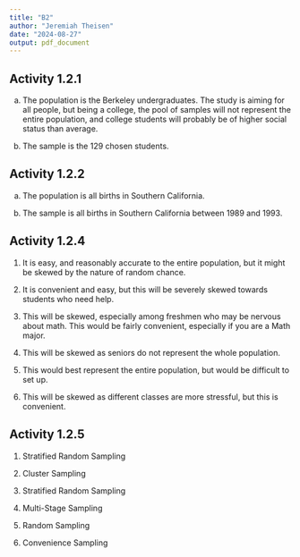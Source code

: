 ```yaml
---
title: "B2"
author: "Jeremiah Theisen"
date: "2024-08-27"
output: pdf_document
---
```


## Activity 1.2.1

a.  The population is the Berkeley undergraduates. The study is aiming for all people, but being a college, the pool of samples will not represent the entire population, and college students will probably be of higher social status than average.

b.  The sample is the 129 chosen students.

## Activity 1.2.2

a.  The population is all births in Southern California.

b.  The sample is all births in Southern California between 1989 and 1993.

## Activity 1.2.4

1.  It is easy, and reasonably accurate to the entire population, but it might be skewed by the nature of random chance.

2.  It is convenient and easy, but this will be severely skewed towards students who need help.

3.  This will be skewed, especially among freshmen who may be nervous about math. This would be fairly convenient, especially if you are a Math major.

4.  This will be skewed as seniors do not represent the whole population.

5.  This would best represent the entire population, but would be difficult to set up.

6.  This will be skewed as different classes are more stressful, but this is convenient.

## Activity 1.2.5

1.  Stratified Random Sampling

2.  Cluster Sampling

3.  Stratified Random Sampling

4.  Multi-Stage Sampling

5.  Random Sampling

6.  Convenience Sampling
